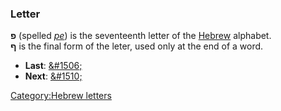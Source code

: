 ===Letter===
'''&#1508;''' (spelled ''[[pe]]'') is the seventeenth letter of the [[Hebrew]] alphabet.<br>
'''&#1507;''' is the final form of the leter, used only at the end of a word.

* '''Last''': [[&#1506;]]
* '''Next''': [[&#1510;]]

[[Category:Hebrew letters]]